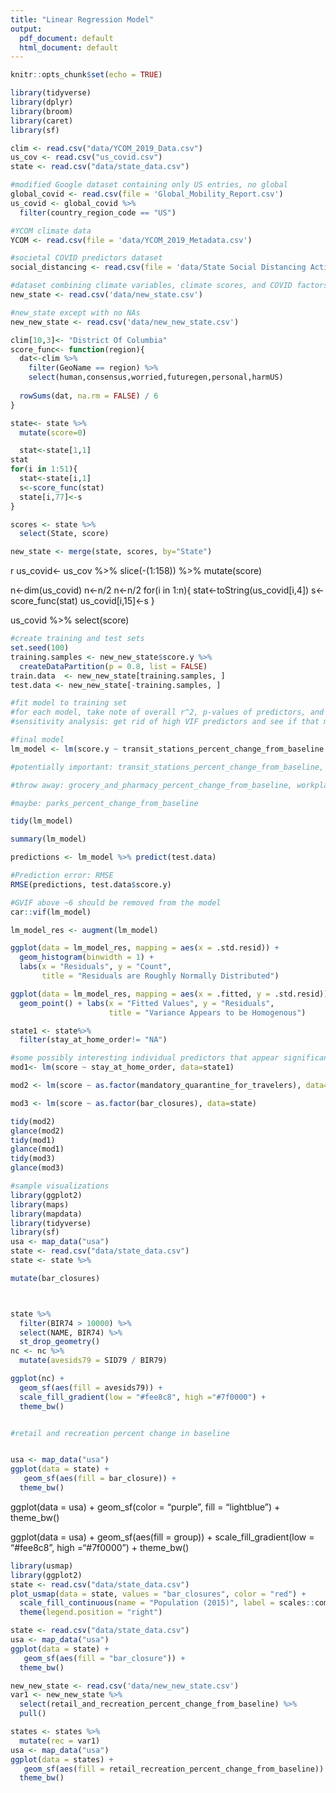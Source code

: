 ```yaml
---
title: "Linear Regression Model"
output:
  pdf_document: default
  html_document: default
---
```


```r
knitr::opts_chunk$set(echo = TRUE)

library(tidyverse)
library(dplyr)
library(broom)
library(caret)
library(sf)
```


```r
clim <- read.csv("data/YCOM_2019_Data.csv")
us_cov <- read.csv("us_covid.csv")
state <- read.csv("data/state_data.csv")

#modified Google dataset containing only US entries, no global
global_covid <- read.csv(file = 'Global_Mobility_Report.csv')
us_covid <- global_covid %>%
  filter(country_region_code == "US")

#YCOM climate data
YCOM <- read.csv(file = 'data/YCOM_2019_Metadata.csv')

#societal COVID predictors dataset
social_distancing <- read.csv(file = 'data/State Social Distancing Actions.csv')

#dataset combining climate variables, climate scores, and COVID factors by state
new_state <- read.csv('data/new_state.csv')

#new_state except with no NAs
new_new_state <- read.csv('data/new_new_state.csv')
```


```r
clim[10,3]<- "District Of Columbia"
score_func<- function(region){
  dat<-clim %>%
    filter(GeoName == region) %>%
    select(human,consensus,worried,futuregen,personal,harmUS) 
  
  rowSums(dat, na.rm = FALSE) / 6
}

state<- state %>%
  mutate(score=0)

  stat<-state[1,1]
stat
for(i in 1:51){
  stat<-state[i,1]
  s<-score_func(stat)
  state[i,77]<-s
}

scores <- state %>%
  select(State, score)

new_state <- merge(state, scores, by="State")
```


{r ignore this for now}
us_covid<- us_cov %>%
  slice(-(1:158)) %>%
  mutate(score)

n<-dim(us_covid)
n<-n/2
n<-n/2
for(i in 1:n){
  stat<-toString(us_covid[i,4])
    s<-score_func(stat)
  us_covid[i,15]<-s
}

us_covid %>%
  select(score)


```r
#create training and test sets
set.seed(100)
training.samples <- new_new_state$score.y %>%
  createDataPartition(p = 0.8, list = FALSE)
train.data  <- new_new_state[training.samples, ]
test.data <- new_new_state[-training.samples, ]

#fit model to training set
#for each model, take note of overall r^2, p-values of predictors, and VIF values of predictors
#sensitivity analysis: get rid of high VIF predictors and see if that meaningfully affects results

#final model
lm_model <- lm(score.y ~ transit_stations_percent_change_from_baseline + bar_closures + retail_and_recreation_percent_change_from_baseline + parks_percent_change_from_baseline, na.action=na.omit, data = train.data)

#potentially important: transit_stations_percent_change_from_baseline, bar_closures, retail_and_recreation_percent_change_from_baseline

#throw away: grocery_and_pharmacy_percent_change_from_baseline, workplaces_percent_change_from_baseline, status_of_reopening, residential_percent_change_from_baseline

#maybe: parks_percent_change_from_baseline

tidy(lm_model)

summary(lm_model)

predictions <- lm_model %>% predict(test.data)

#Prediction error: RMSE
RMSE(predictions, test.data$score.y)
```


```r
#GVIF above ~6 should be removed from the model
car::vif(lm_model)
```


```r
lm_model_res <- augment(lm_model)

ggplot(data = lm_model_res, mapping = aes(x = .std.resid)) + 
  geom_histogram(binwidth = 1) + 
  labs(x = "Residuals", y = "Count",
       title = "Residuals are Roughly Normally Distributed")

ggplot(data = lm_model_res, mapping = aes(x = .fitted, y = .std.resid)) + 
  geom_point() + labs(x = "Fitted Values", y = "Residuals", 
                      title = "Variance Appears to be Homogenous")
```


```r

state1 <- state%>%
  filter(stay_at_home_order!= "NA")

#some possibly interesting individual predictors that appear significant
mod1<- lm(score ~ stay_at_home_order, data=state1)

mod2 <- lm(score ~ as.factor(mandatory_quarantine_for_travelers), data=state)

mod3 <- lm(score ~ as.factor(bar_closures), data=state)

tidy(mod2)
glance(mod2)
tidy(mod1)
glance(mod1)
tidy(mod3)
glance(mod3)
```


```r
#sample visualizations
library(ggplot2)
library(maps)
library(mapdata)
library(tidyverse)
library(sf)
usa <- map_data("usa")
state <- read.csv("data/state_data.csv")
state <- state %>%

mutate(bar_closures)



state %>% 
  filter(BIR74 > 10000) %>% 
  select(NAME, BIR74) %>% 
  st_drop_geometry()
nc <- nc %>%
  mutate(avesids79 = SID79 / BIR79)

ggplot(nc) +
  geom_sf(aes(fill = avesids79)) +
  scale_fill_gradient(low = "#fee8c8", high ="#7f0000") +
  theme_bw()


#retail and recreation percent change in baseline


usa <- map_data("usa")
ggplot(data = state) + 
   geom_sf(aes(fill = bar_closure)) +
  theme_bw()

```
ggplot(data = usa) +
  geom_sf(color = "purple", fill = "lightblue") +
  theme_bw()


ggplot(data = usa) +
  geom_sf(aes(fill = group)) +
  scale_fill_gradient(low = "#fee8c8", high ="#7f0000") +
  theme_bw()
```r
library(usmap)
library(ggplot2)
state <- read.csv("data/state_data.csv")
plot_usmap(data = state, values = "bar_closures", color = "red") + 
  scale_fill_continuous(name = "Population (2015)", label = scales::comma) + 
  theme(legend.position = "right")
```
  
```r
state <- read.csv("data/state_data.csv")
usa <- map_data("usa")
ggplot(data = state) + 
   geom_sf(aes(fill = "bar_closure")) +
  theme_bw()

```

```r
new_new_state <- read.csv('data/new_new_state.csv')
var1 <- new_new_state %>% 
  select(retail_and_recreation_percent_change_from_baseline) %>%
  pull() 

states <- states %>%
  mutate(rec = var1)
usa <- map_data("usa")
ggplot(data = states) + 
   geom_sf(aes(fill = retail_recreation_percent_change_from_baseline)) +
  theme_bw()

```

